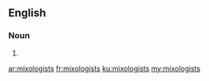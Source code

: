 ==English==

===Noun===
{{head|en|plural}}

# {{plural of|mixologist|lang=en}}

[[ar:mixologists]]
[[fr:mixologists]]
[[ku:mixologists]]
[[my:mixologists]]